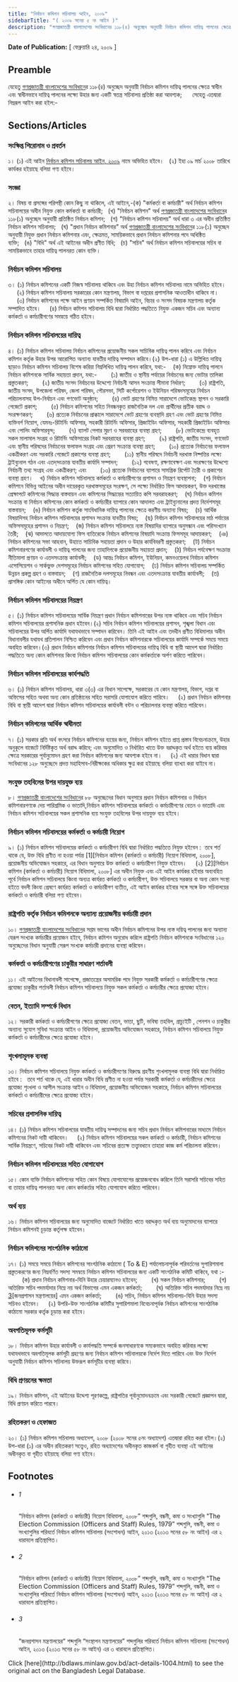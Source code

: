 ```yaml
---
title: "নির্বাচন কমিশন সচিবালয় আইন, ২০০৯"
sidebarTitle: "( ২০০৯ সনের ৫ নং আইন )"
description: "গণপ্রজাতন্ত্রী বাংলাদেশের সংবিধানের ১১৮(৪) অনুচ্ছেদ অনুযায়ী নির্বাচন কমিশন দায়িত্ব পালনের ক্ষেত্রে স্বাধীন এবং স্বাধীনভাবে দায়িত্ব পালনের লক্ষ্যে উহার জন্য একটি স্বতন্ত্র সচিবালয় প্রতিষ্ঠা করিবার উদ্দেশ্যে প্রয়োজনীয় বিধান প্রণয়নকল্পে প্রণীত আইন"
---
```


**Date of Publication:** [ ফেব্রুয়ারি ২৪, ২০০৯ ]

## Preamble

যেহেতু [গণপ্রজাতন্ত্রী বাংলাদেশের সংবিধান](/act-957.html "গণপ্রজাতন্ত্রী বাংলাদেশের সংবিধান")ের ১১৮(৪) অনুচ্ছেদ অনুযায়ী নির্বাচন কমিশন দায়িত্ব পালনের ক্ষেত্রে স্বাধীন এবং স্বাধীনভাবে দায়িত্ব পালনের লক্ষ্যে উহার জন্য একটি স্বতন্ত্র সচিবালয় প্রতিষ্ঠা করা আবশ্যক;      সেহেতু এতদ্বারা নিম্নরূপ আইন করা হইল:-

## Sections/Articles

### সংক্ষিপ্ত শিরোনাম ও প্রবর্তন

১। (১) এই আইন [নির্বাচন কমিশন সচিবালয় আইন, ২০০৯](/act-1004.html "নির্বাচন কমিশন সচিবালয় আইন, ২০০৯") নামে অভিহিত হইবে।   (২) ইহা ০৯ মার্চ ২০০৮ তারিখে কার্যকর হইয়াছে বলিয়া গণ্য হইবে।

### সংজ্ঞা

২। বিষয় বা প্রসঙ্গের পরিপন্থী কোন কিছু না থাকিলে, এই আইনে,-(ক) "কর্মকর্তা বা কর্মচারী" অর্থ নির্বাচন কমিশন সচিবালয়ের অধীন নিযুক্ত কোন কর্মকর্তা বা কর্মচারী;   (খ) "নির্বাচন কমিশন" অর্থ [গণপ্রজাতন্ত্রী বাংলাদেশের সংবিধান](/act-957.html "গণপ্রজাতন্ত্রী বাংলাদেশের সংবিধান")ের ১১৮(১) অনুচ্ছেদ অনুযায়ী প্রতিষ্ঠিত নির্বাচন কমিশন;   (গ) "নির্বাচন কমিশন সচিবালয়" অর্থ ধারা ৩ এর অধীন প্রতিষ্ঠিত নির্বাচন কমিশন সচিবালয়;   (ঘ) "প্রধান নির্বাচন কমিশনার" অর্থ [গণপ্রজাতন্ত্রী বাংলাদেশের সংবিধান](/act-957.html "গণপ্রজাতন্ত্রী বাংলাদেশের সংবিধান")ের ১১৮(১) অনুচ্ছেদ অনুযায়ী নিযুক্ত প্রধান নির্বাচন কমিশনার এবং, ক্ষেত্রমত, সাময়িকভাবে প্রধান নির্বাচন কমিশনার পদে অধিষ্ঠিত ব্যক্তি;   (ঙ) "বিধি" অর্থ এই আইনের অধীন প্রণীত বিধি;   (চ) "সচিব" অর্থ নির্বাচন কমিশন সচিবালয়ের সচিব বা সাময়িকভাবে তাহার দায়িত্ব পালনরত কোন ব্যক্তি।

### নির্বাচন কমিশন সচিবালয়

৩। (১) নির্বাচন কমিশনের একটি নিজস্ব সচিবালয় থাকিবে এবং উহা নির্বাচন কমিশন সচিবালয় নামে অভিহিত হইবে।     (২) নির্বাচন কমিশন সচিবালয় সরকারের কোন মন্ত্রণালয়, বিভাগ বা দপ্তরের প্রশাসনিক আওতাধীন থাকিবে না।     (৩) নির্বাচন কমিশনের পক্ষে আইন প্রণয়ন সম্পর্কিত বিষয়াদি আইন, বিচার ও সংসদ বিষয়ক মন্ত্রণালয় কর্তৃক সম্পাদিত হইবে।     (৪) নির্বাচন কমিশন সচিবালয় বিধি দ্বারা নির্ধারিত পদ্ধতিতে নিযুক্ত একজন সচিব এবং অন্যান্য কর্মকর্তা ও কর্মচারীগণের সমন্বয়ে গঠিত হইবে।

### নির্বাচন কমিশন সচিবালয়ের দায়িত্ব

৪। (১) নির্বাচন কমিশন সচিবালয় নির্বাচন কমিশনের প্রয়োজনীয় সকল সাচিবিক দায়িত্ব পালন করিবে এবং নির্বাচন কমিশন কর্তৃক উহার উপর আরোপিত অন্যান্য যাবতীয় দায়িত্ব সম্পাদন করিবে।(২) উপ-ধারা (১) এ উল্লিখিত দায়িত্ব ছাড়াও নির্বাচন কমিশন সচিবালয় বিশেষ করিয়া নিম্নলিখিত দায়িত্ব পালন করিবে, যথা:-    (ক) নিম্নোক্ত দায়িত্ব পালনে নির্বাচন কমিশনকে সার্বিক সহায়তা প্রদান, যথা:-        (১) জাতীয় ও স্থানীয় পর্যায়ের নির্বাচনের জন্য ভোটার তালিকা প্রস্তুতকরণ;        (২) জাতীয় সংসদ নির্বাচনের উদ্দেশ্যে নির্বাচনী আসন সংক্রান্ত সীমানা নির্ধারণ;        (৩) রাষ্ট্রপতি, জাতীয় সংসদ, উপজেলা পরিষদ, জেলা পরিষদ, পৌরসভা, সিটি কর্পোরেশন ও ইউনিয়ন পরিষদসমূহের নির্বাচন পরিচালনাসহ উপ-নির্বাচন এবং গণভোট অনুষ্ঠান;        (৪) ভোট গ্রহণের নিমিত্ত সারাদেশে ভোটকেন্দ্র স্থাপন ও সরকারি গেজেটে প্রকাশ;        (৫) নির্বাচন কমিশনের সহিত নিবন্ধনকৃত রাজনৈতিক দল এবং প্রার্থীদের প্রতীক বরাদ্দ ও সংরক্ষণকরণ;        (৬) প্রত্যেক নির্বাচনের প্রাক্কালে সারাদেশে ভোট গ্রহণের ব্যবস্থাদি গ্রহণ এবং ভোট গ্রহণের নিমিত্ত ব্যক্তিবর্গ নিয়োগ, যেমনঃ-রিটার্নিং অফিসার, সহকারী রিটার্নিং অফিসার, প্রিজাইডিং অফিসার, সহকারী প্রিজাইডিং অফিসার এবং পোলিং অফিসারবৃন্দ;        (৭) ব্যালট পেপার মুদ্রণ ও সরবরাহের ব্যবস্থা গ্রহণ;        (৮) ভোটকেন্দ্রে ব্যবহৃত সকল মালামাল সংগ্রহ ও রিটার্নিং অফিসারের নিকট সরবরাহের ব্যবস্থা গ্রহণ;        (৯) রাষ্ট্রপতি, জাতীয় সংসদ, গণভোট এবং স্থানীয় পরিষদের নির্বাচনের ফলাফল সংগ্রহ এবং প্রেরণ সংক্রান্ত ব্যবস্থা গ্রহণ;        (১০) প্রত্যেক নির্বাচনের ফলাফল একত্রীকরণ এবং সরকারি গেজেটে প্রকাশের ব্যবস্থা গ্রহণ;        (১১) স্থানীয় পরিষদে নির্বাচনী দরখাস্ত নিষ্পত্তির লক্ষ্যে ট্রাইব্যুনাল গঠন এবং এতদ্‌সংক্রান্ত যাবতীয় কার্যাদি সম্পাদন;        (১২) গবেষণা, রক্ষণাবেক্ষণ এবং সংরক্ষণের উদ্দেশ্যে নির্বাচনী তথ্য সংগ্রহ এবং একত্রীকরণ; এবং        (১৩) প্রত্যেক নির্বাচনের ব্যাপারে সামগ্রিক রির্পোট তৈরী ও প্রকাশের ব্যবস্থা গ্রহণ।    খ) নির্বাচন কমিশন সচিবালয়ে কর্মকর্তা ও কর্মচারীগণের প্রশাসন ও নিয়ন্ত্রণ ব্যবস্থাপনা;    (গ) নির্বাচন কমিশনে বিভিন্ন আইনের অধীন দায়েরকৃত দরখাস্তসমূহের সংরক্ষণ, সে লক্ষ্যে নির্ধারিত ফিস আদায়করণ, উক্ত দরখাস্তের প্রেক্ষাপটে কমিশনের সিদ্ধান্ত বাস্তবায়ন এবং কমিশনের সিদ্ধান্তের সত্যায়িত কপি সরবরাহকরণ;    (ঘ) নির্বাচন কমিশন সংক্রান্ত বা নির্বাচন কমিশনের কোন কর্মকর্তা ও কর্মচারীর ব্যাপারে কোন আদালত এবং ট্রাইব্যুনালের প্রদত্ত নির্দেশসমূহ বাস্তবায়ন;    (ঙ) নির্বাচন কমিশন কর্তৃক সাংবিধানিক দায়িত্ব পালনের ক্ষেত্রে করণীয় অন্যান্য বিষয়;    (চ) আর্থিক বিষয়াদিসহ নির্বাচন কমিশন সচিবালয়ের প্রশাসন সংক্রান্ত যাবতীয় বিষয়;    (ছ) নির্বাচন কমিশন সচিবালয়ের মাঠ পর্যায়ের অফিসসমূহের প্রশাসন ও নিয়ন্ত্রণ;    (জ) নির্বাচন কমিশন সচিবালয়ে ন্যস্ত বিষয়াদির ব্যাপারে অনুসন্ধান এবং পরিসংখ্যান তৈরী;    (ঝ) আদালতে আদায়যোগ্য ফিস ব্যতিরেকে নির্বাচন কমিশনের বিষয়াদি সংক্রান্ত ফিসসমূহ আদায়করণ;    (ঞ) নির্বাচন কমিশনের সভা আহবান, উহাতে সাচিবিক সহায়তা প্রদান ও উহার কার্যবিবরণী প্রস্তুতকরণ;    (ট) নির্বাচন কমিশনারগণের কার্যাবলী ও দায়িত্ব পালনের জন্য তাহাদিগকে প্রয়োজনীয় সহায়তা প্রদান;    (ঠ) নির্বাচন পর্যবেক্ষণ সংক্রান্ত নীতিমালা প্রণয়ন ও এতদসংক্রান্ত কার্যাবলী;    (ড) আন্তঃ নির্বাচন কমিশন, ইউনিয়ন, কমনওয়েলথ নির্বাচন কমিশন এসোসিয়েশন ও সার্কভুক্ত দেশসমূহের নির্বাচন কমিশনের সহিত যোগাযোগ;    (ঢ) নির্বাচন কমিশন সচিবালয় সম্পর্কিত উন্নয়ন প্রকল্প গ্রহণ ও বাস্তবায়ন;    (ণ) রাজনৈতিক দলসমূহের নিবন্ধন এবং এতদসংক্রান্ত যাবতীয় কার্যাবলী;    (ত) প্রাসঙ্গিক কোন আইনের অধীনে অর্পিত যে কোন দায়িত্ব।

### নির্বাচন কমিশন সচিবালয়ের নিয়ন্ত্রণ

৫। (১) নির্বাচন কমিশন সচিবালয়ের সার্বিক নিয়ন্ত্রণ প্রধান নির্বাচন কমিশনারের উপর ন্যস্ত থাকিবে এবং সচিব নির্বাচন কমিশন সচিবালয়ের প্রশাসনিক প্রধান হইবেন।(২) সচিব নির্বাচন কমিশন সচিবালয়ের প্রশাসন, শৃঙ্খলা বিধান এবং সচিবালয়ের উপর অর্পিত কার্যাদি যথাযথভাবে সম্পাদন করিবেন। তিনি এই আইন এবং তদধীন প্রণীত বিধিমালার অধীন বিধানাবলীর যথাযথ প্রতিপালন নিশ্চিত করিবেন এবং প্রধান নির্বাচন কমিশনারকে সচিবালয়ের কার্যাদি সম্পর্কে সময়ে সময়ে অবহিত করিবেন।(৩) প্রধান নির্বাচন কমিশনার নির্বাচন কমিশন সচিবালয়ের দায়িত্ব বিধি বা স্থায়ী আদেশ দ্বারা নির্ধারিত পদ্ধতিতে অন্য কোন কমিশনার কিংবা নির্বাচন কমিশন সচিবালয়ের কোন কর্মকর্তাকে অর্পণ করিতে পারিবেন।

### নির্বাচন কমিশন সচিবালয়ের কার্যপদ্ধতি

৬। (১) নির্বাচন কমিশন সচিবালয়, ধারা ৩(৩) এর বিধান সাপেক্ষে, সরকারের যে কোন মন্ত্রণালয়, বিভাগ, দপ্তর বা অফিসের সহিত অথবা অন্য কোন প্রতিষ্ঠানের সহিত সরাসরি যোগাযোগ করিতে পারিবে।     (২) প্রধান নির্বাচন কমিশনার বিধি বা স্থায়ী আদেশ দ্বারা নির্বাচন কমিশন সচিবালয়ের কার্যাবলী বন্টন ও পরিচালনার ব্যবস্থা করিতে পারিবেন।

### নির্বাচন কমিশনের আর্থিক স্বাধীনতা

৭। (১) সরকার প্রতি অর্থ বৎসরে নির্বাচন কমিশনের ব্যয়ের জন্য, নির্বাচন কমিশন হইতে প্রাপ্ত প্রস্তাব বিবেচনাক্রমে, উহার অনুকূলে বাজেটে নির্দিষ্টকৃত অর্থ বরাদ্দ করিবে; এবং অনুমোদিত ও নির্ধারিত খাতে উক্ত বরাদ্দকৃত অর্থ হইতে ব্যয় করিবার ক্ষেত্রে সরকারের পূর্বানুমোদন গ্রহণ করা নির্বাচন কমিশনের জন্য আবশ্যক হইবে না।     (২) এই ধারার বিধান দ্বারা সংবিধানের ১২৮ অনুচ্ছেদে প্রদত্ত মহাহিসাব-নিরীক্ষকের অধিকার ক্ষুণ্ন করা হইয়াছে বলিয়া ব্যাখ্যা করা যাইবে না।

### সংযুক্ত তহবিলের উপর দায়যুক্ত ব্যয়

৮। [গণপ্রজাতন্ত্রী বাংলাদেশের সংবিধান](/act-957.html "গণপ্রজাতন্ত্রী বাংলাদেশের সংবিধান")ের ৮৮ অনুচ্ছেদের বিধান অনুসারে প্রধান নির্বাচন কমিশনার ও নির্বাচন কমিশনারগণকে দেয় পারিশ্রমিক ও ভাতাদি,নির্বাচন কমিশন সচিবালয়ের কর্মকর্তা ও কর্মচারীগণের বেতন ও ভাতাদি এবং নির্বাচন কমিশন সচিবালয়ের সকল প্রশাসনিক ব্যয় সংযুক্ত তহবিলের উপর দায়যুক্ত ব্যয় হইবে।

### নির্বাচন কমিশন সচিবালয়ের কর্মকর্তা ও কর্মচারী নিয়োগ

৯। (১) নির্বাচন কমিশন সচিবালয়ের কর্মকর্তা ও কর্মচারীগণ বিধি দ্বারা নির্ধারিত পদ্ধতিতে নিযুক্ত হইবেন :  তবে শর্ত থাকে যে, উক্ত বিধি প্রণীত না হওয়া পর্যন্ত [1][নির্বাচন কমিশন (কর্মকর্তা ও কর্মচারী) নিয়োগ বিধিমালা, ২০০৮], প্রয়োজনীয় অভিযোজন সহকারে, এর বিধান অনুসারে উক্ত কর্মকর্তা ও কর্মচারীগণ নিযুক্ত হইবেন।     (২) [2][নির্বাচন কমিশন (কর্মকর্তা ও কর্মচারী) নিয়োগ বিধিমালা, ২০০৮] এর অধীন নিযুক্ত এবং এই আইন কার্যকর হইবার অব্যবহিত পূর্বে নির্বাচন কমিশন সচিবালয়ে কিংবা অন্যত্র কার্যরত কর্মকর্তা ও কর্মচারীগণ, উক্ত সচিবালয়ে সরকার বা অন্য কোন সংস্থা হইতে বদলী কিংবা প্রেষণে কার্যরত কর্মকর্তা ও কর্মচারীগণ ব্যতীত, এই আইন কার্যকর হইবার সঙ্গে সঙ্গে উক্ত সচিবালয়ের কর্মকর্তা ও কর্মচারী বলিয়া গণ্য হইবেন।

### রাষ্ট্রপতি কর্তৃক নির্বাচন কমিশনকে অন্যান্য প্রয়োজনীয় কর্মচারী প্রদান

১০। [গণপ্রজাতন্ত্রী বাংলাদেশের সংবিধান](/act-957.html "গণপ্রজাতন্ত্রী বাংলাদেশের সংবিধান")ের সপ্তম ভাগের অধীন নির্বাচন কমিশনের উপর ন্যস্ত দয়িত্ব পালনের জন্য অন্যান্য যেরূপ সংখ্যক কর্মচারীর প্রয়োজন হইবে, নির্বাচন কমিশন অনুরোধ করিলে রাষ্ট্রপতি নির্বাচন কমিশনকে সংবিধানের ১২০ অনুচ্ছেদের বিধান অনুযায়ী সেরূপ সংখ্যক কর্মচারী প্রদানের ব্যবস্থা করিবেন।

### কর্মকর্তা ও কর্মচারীগণের চাকুরীর সাধারণ শর্তাবলী

১১। এই আইনের বিধানাবলী সাপেক্ষে, প্রজাতন্ত্রের অসামরিক পদে নিযুক্ত সরকারী কর্মকর্তা ও কর্মচারীগণের ক্ষেত্রে প্রযোজ্য চাকুরীর শর্তাবলী নির্বাচন কমিশন সচিবালয়ে নিযুক্ত সকল কর্মকর্তা ও কর্মচারীর ক্ষেত্রে প্রযোজ্য হইবে।

### বেতন, ইত্যাদি সম্পর্কে বিধান

১২। সরকারী কর্মকর্তা ও কর্মচারীগণের ক্ষেত্রে প্রযোজ্য বেতন, ভাতা, ছুটি, ভবিষ্য তহবিল, গ্রাচ্যুইটি , পেনশন ও চাকুরীর অন্যান্য সুযোগ সুবিধা সংক্রান্ত আইন ও বিধিমালা, প্রয়োজনীয় অভিযোজন সহকারে, নির্বাচন কমিশন সচিবালয়ে নিযুক্ত কর্মকর্তা ও কর্মচারীদের ক্ষেত্রে প্রযোজ্য হইবে।

### শৃংখলামূলক ব্যবস্থা

১৩। নির্বাচন কমিশন সচিবালয়ে নিযুক্ত কর্মকর্তা ও কর্মচারীগণের বিরুদ্ধে গ্রহণীয় শৃংখলামূলক ব্যবস্থা বিধি দ্বারা নির্ধারিত হইবে :   তবে শর্ত থাকে যে, এই ধারার অধীন বিধি প্রণীত না হওয়া পর্যন্ত সরকারী কর্মকর্তা ও কর্মচারীদের ক্ষেত্রে প্রযোজ্য শৃংখলা ও আপীল সংক্রান্ত আইন ও বিধিমালা, প্রয়োজনীয় অভিযোজন সহকারে, নির্বাচন কমিশন সচিবালয়ের কর্মকর্তা ও কর্মচারীদের ক্ষেত্রে প্রযোজ্য হইবে।

### সচিবের প্রশাসনিক দায়িত্ব

১৪। (১) নির্বাচন কমিশন সচিবালয়ের যাবতীয় দায়িত্ব সম্পাদনের জন্য সচিব প্রধান নির্বাচন কমিশনারের মাধ্যমে নির্বাচন কমিশনের নিকট দায়ী থাকিবেন।     (২) নির্বাচন কমিশন সচিবালয়ের সকল কর্মকর্তা ও কর্মচারী, নির্বাচন কমিশনের সার্বিক নিয়ন্ত্রণে, সচিবের নিকট দায়ী থাকিবেন এবং সচিবের প্রত্যক্ষ তত্ত্বাবধানে তাহারা কাজ কর্ম পরিচালনা করিবেন।

### নির্বাচন কমিশন সচিবালয়ের সহিত যোগাযোগ

১৫। কোন ব্যক্তি নির্বাচন কমিশনের সহিত কোন বিষয়ে যোগাযোগের প্রয়োজনবোধ করিলে তিনি সরাসরি সচিবের সহিত বা তাহার দায়িত্ব পালনরত অন্য কোন কর্মকর্তার সহিত যোগাযোগ করিতে পারিবেন।

### অর্থ ব্যয়

১৬। নির্বাচন কমিশন সচিবালয়ের জন্য অনুমোদিত বাজেটে নির্ধারিত খাতে বরাদ্দকৃত অর্থ ব্যয় অনুমোদনের ব্যাপারে নির্বাচন কমিশনই চূড়ান্ত কর্তৃপক্ষ হইবেন।

### নির্বাচন কমিশনের সাংগঠনিক কাঠামো

১৭। (১) সময়ে সময়ে নির্বাচন কমিশনের সাংগঠনিক কাঠামো ( To & E) পর্যালোচনাপূর্বক পরিবর্তনের সুপারিশমালা প্রস্তুতকরণের জন্য নিম্নবর্ণিত সদস্য সমন্বয়ে নির্বাচন কমিশন সচিবালয়ের জন্য একটি সাংগঠনিক কমিটি থাকিবে, যথা :-        (ক) প্রধান নির্বাচন কমিশনার-যিনি উহার চেয়ারম্যানও হইবেন;        (খ) সকল নির্বাচন কমিশনার;        (গ) অতিরিক্ত সচিব পদমর্যাদার নিম্নে নয় অর্থ বিভাগের এমন একজন কর্মকর্তা;        (ঘ) অতিরিক্ত সচিব পদমর্যাদার নিম্নে নয় [3](1)[জনপ্রশাসন মন্ত্রণালয়ের] এমন একজন কর্মকর্তা;        (ঙ) সচিব, নির্বাচন কমিশন সচিবালয়-যিনি উহার সদস্য সচিবও হইবেন।     (২) উপরি-উক্ত সাংগঠনিক কমিটির সুপারিশমালা বিবেচনাপূর্বক নির্বাচন কমিশনের সাংগঠনিক কাঠামো সরকার কর্তৃক চূড়ান্ত করা হইবে।

### অবগতিমূলক কর্মসূচী

১৮। নির্বাচন কমিশন উহার কার্যাবলী ও কার্যপদ্ধতি সম্পর্কে জনসাধারণকে সম্যকভাবে অবহিত করিবার লক্ষ্যে যথাযথভাবে অবগতিমূলক কর্মসূচী গ্রহণের জন্য নির্বাচন কমিশন সচিবালয়কে নির্দেশ দিতে পারিবে এবং উক্ত নির্দেশ অনুযায়ী নির্বাচন কমিশন সচিবালয় উক্তরূপ কর্মসূচীর ব্যবস্থা করিবে।

### বিধি প্রণয়নের ক্ষমতা

১৯। নির্বাচন কমিশন, এই আইনের উদ্দেশ্য পূরণকল্পে, রাষ্ট্রপতির পূর্বানুমোদনক্রমে এবং সরকারী গেজেটে প্রজ্ঞাপন দ্বারা, বিধি প্রণয়ন করিতে পারবে।

### রহিতকরণ ও হেফাজত

২০। (১) নির্বাচন কমিশন সচিবালয় অধ্যাদেশ, ২০০৮ (২০০৮ সনের ৫নং অধ্যাদেশ) এতদ্বারা রহিত করা হইল।(২) উপ-ধারা (১) এর অধীন রহিতকরণ সত্ত্বেও, রহিত অধ্যাদেশের অধীনকৃত কাজকর্ম বা গৃহীত ব্যবস্থা এই আইনের অধীনকৃত বা গৃহীত হইয়াছে বলিয়া গণ্য হইবে।

## Footnotes

- ###### 1

  “নির্বাচন কমিশন (কর্মকর্তা ও কর্মচারী) নিয়োগ বিধিমালা, ২০০৮” শব্দগুলি, বন্ধনী, কমা ও সংখ্যাগুলি “The Election Commission (Officers and Staff) Rules, 1979” শব্দগুলি, বন্ধনী, কমা ও সংখ্যাগুলির পরিবর্তে নির্বাচন কমিশন সচিবালয় (সংশোধন) আইন, ২০১৩ (২০১৩ সনের ৫৮ নং আইন) এর ২ ধারাবলে প্রতিস্থাপিত।

- ###### 2

  “নির্বাচন কমিশন (কর্মকর্তা ও কর্মচারী) নিয়োগ বিধিমালা, ২০০৮” শব্দগুলি, বন্ধনী, কমা ও সংখ্যাগুলি “The Election Commission (Officers and Staff) Rules, 1979” শব্দগুলি, বন্ধনী, কমা ও সংখ্যাগুলির পরিবর্তে নির্বাচন কমিশন সচিবালয় (সংশোধন) আইন, ২০১৩ (২০১৩ সনের ৫৮ নং আইন) এর ২ ধারাবলে প্রতিস্থাপিত।

- ###### 3

  “জনপ্রশাসন মন্ত্রণালয়ের“ শব্দগুলি “সংস্থাপন মন্ত্রণালয়ের” শব্দগুলির পরিবর্তে নির্বাচন কমিশন সচিবালয় (সংশোধন) আইন, ২০১৩ (২০১৩ সনের ৫৮ নং আইন) এর ৩ ধারাবলে প্রতিস্থাপিত।

<Note>
  Click [here](http://bdlaws.minlaw.gov.bd/act-details-1004.html) to see the original act on the Bangladesh Legal Database.
</Note>
